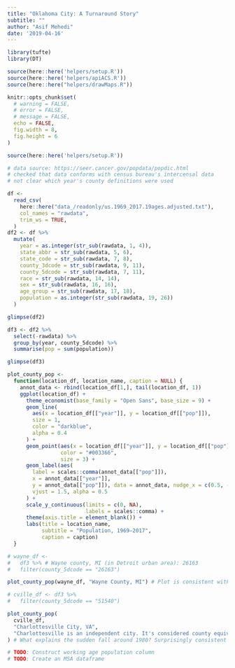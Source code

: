 ---
title: "Oklahoma City: A Turnaround Story"
subtitle: ""
author: "Asif Mehedi"
date: '2019-04-16'
---

```{r setup, include=FALSE}
library(tufte)
library(DT)

source(here::here('helpers/setup.R'))
source(here::here('helpers/apiACS.R'))
source(here::here("helpers/drawMaps.R"))

knitr::opts_chunk$set(
  # warning = FALSE,
  # error = FALSE,
  # message = FALSE,
  echo = FALSE,
  fig.width = 8,
  fig.height = 6
)
```



```{r, eval=FALSE}
source(here::here('helpers/setup.R'))

# data source: https://seer.cancer.gov/popdata/popdic.html
# checked that data conforms with census bureau's intercensal data
# not clear which year's county definitions were used

df <-
  read_csv(
    here::here("data_/readonly/us.1969_2017.19ages.adjusted.txt"),
    col_names = "rawdata",
    trim_ws = TRUE,
  )
df2 <- df %>%
  mutate(
    year = as.integer(str_sub(rawdata, 1, 4)),
    state_abbr = str_sub(rawdata, 5, 6),
    state_code = str_sub(rawdata, 7, 8),
    county_3dcode = str_sub(rawdata, 9, 11),
    county_5dcode = str_sub(rawdata, 7, 11),
    race = str_sub(rawdata, 14, 14),
    sex = str_sub(rawdata, 16, 16),
    age_group = str_sub(rawdata, 17, 18),
    population = as.integer(str_sub(rawdata, 19, 26))
  )

glimpse(df2)

df3 <- df2 %>%
  select(-rawdata) %>%
  group_by(year, county_5dcode) %>%
  summarise(pop = sum(population))

glimpse(df3)

plot_county_pop <-
  function(location_df, location_name, caption = NULL) {
    annot_data <- rbind(location_df[1,], tail(location_df, 1))
    ggplot(location_df) +
      theme_economist(base_family = "Open Sans", base_size = 9) +
      geom_line(
        aes(x = location_df[["year"]], y = location_df[["pop"]]),
        size = 1,
        color = "darkblue",
        alpha = 0.4
      ) +
      geom_point(aes(x = location_df[["year"]], y = location_df[["pop"]]),
                 color = "#003366",
                 size = 3) +
      geom_label(aes(
        label = scales::comma(annot_data[["pop"]]),
        x = annot_data[["year"]],
        y = annot_data[["pop"]]), data = annot_data, nudge_x = c(0.5, -1),
        vjust = 1.5, alpha = 0.5
      ) +
      scale_y_continuous(limits = c(0, NA),
                         labels = scales::comma) +
      theme(axis.title = element_blank()) +
      labs(title = location_name,
           subtitle = "Population, 1969–2017",
           caption = caption)
  }

# wayne_df <-
#   df3 %>% # Wayne county, MI (in Detroit urban area): 26163
#   filter(county_5dcode == "26163")

plot_county_pop(wayne_df, "Wayne County, MI") # Plot is consistent with Detroit's fate

# cville_df <- df3 %>%
#   filter(county_5dcode == "51540")

plot_county_pop(
  cville_df,
  "Charlottesville City, VA",
  "Charlottesville is an independent city. It's considered county equivalent for statistical purposes."
) # What explains the sudden fall around 1980? Surprisingly consistent over decades.

# TODO: Construct working age population column
# TODO: Create an MSA dataframe



```

